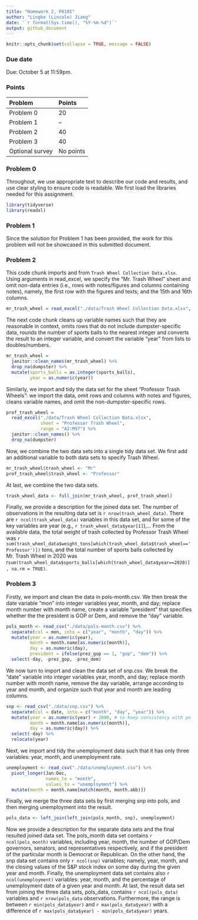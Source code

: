 ```yaml
---
title: "Homework 2, P8105"
author: "Lingke (Lincole) Jiang"
date: '`r format(Sys.time(), "%Y-%m-%d")`'
output: github_document
---
```


```r
knitr::opts_chunk$set(collapse = TRUE, message = FALSE)
```

### Due date

Due: October 5 at 11:59pm. 

### Points

| Problem         | Points    |
|:--------------- |:--------- |
| Problem 0       | 20        |
| Problem 1       | --        |
| Problem 2       | 40        |
| Problem 3       | 40        |
| Optional survey | No points |


### Problem 0

Throughout, we use appropriate text to describe our code and results, and use clear styling to ensure code is readable. We first load the libraries needed for this assignment.

```r
library(tidyverse)
library(readxl)
```


### Problem 1

Since the solution for Problem 1 has been provided, the work for this problem will not be showcased in this submitted document.



### Problem 2

This code chunk imports and  from `Trash Wheel Collection Data.xlsx`. Using arguments in read_excel, we specify the "Mr. Trash Wheel" sheet and omit non-data entries (i.e., rows with notes/figures and columns containing notes), namely, the first row with the figures and texts; and the 15th and 16th columns.

```r
mr_trash_wheel = read_excel("./data/Trash Wheel Collection Data.xlsx", sheet = "Mr. Trash Wheel", range = "A2:N550")
```

The next code chunk cleans up variable names such that they are reasonable in context, omits rows that do not include dumpster-specific data, rounds the number of sports balls to the nearest integer and converts the result to an integer variable, and convert the variable "year" from lists to doubles/numbers.

```r
mr_trash_wheel = 
  janitor::clean_names(mr_trash_wheel) %>% 
  drop_na(dumpster) %>% 
  mutate(sports_balls = as.integer(sports_balls),
         year = as.numeric(year)) 
```

Similarly, we import and tidy the data set for the sheet "Professor Trash Wheels": we import the data, omit rows and columns with notes and figures, cleans variable names, and omit the non-dumpster-specific rows.

```r
prof_trash_wheel = 
  read_excel("./data/Trash Wheel Collection Data.xlsx", 
             sheet = "Professor Trash Wheel", 
             range = "A2:M97") %>% 
  janitor::clean_names() %>% 
  drop_na(dumpster)
```

Now, we combine the two data sets into a single tidy data set. We first add an additional variable to both data sets to specify Trash Wheel.

```r
mr_trash_wheel$trash_wheel <- "Mr"
prof_trash_wheel$trash_wheel <- "Professor"
```

At last, we combine the two data sets.

```r
trash_wheel_data <- full_join(mr_trash_wheel, prof_trash_wheel) 
```

Finally, we provide a description for the joined data set. The number of observations in the resulting data set is `r nrow(trash_wheel_data)`. There are `r ncol(trash_wheel_data)` variables in this data set, and for some of the key variables are year (e.g., `r trash_wheel_data$year[1]`),... From the available data, the total weight of trash collected by Professor Trash Wheel was `r sum(trash_wheel_data$weight_tons[which(trash_wheel_data$trash_wheel=='Professor')])` tons, and the total number of sports balls collected by Mr. Trash Wheel in 2020 was r`sum(trash_wheel_data$sports_balls[which(trash_wheel_data$year==2020)], na.rm = TRUE)`. 



### Problem 3

Firstly, we import and clean the data in pols-month.csv. We then break the date variable "mon" into integer variables year, month, and day; replace month number with month name, create a variable "president" that specifies whether the the president is GOP or Dem, and remove the "day" variable.

```r
pols_month <- read_csv("./data/pols-month.csv") %>% 
  separate(col = mon, into = c("year", "month", "day")) %>% 
  mutate(year = as.numeric(year), 
         month = month.name[as.numeric(month)], 
         day = as.numeric(day), 
         president = ifelse(prez_gop == 1, "gop", "dem")) %>%
  select(-day, -prez_gop, -prez_dem)
```

We now turn to import and clean the data set of snp.csv. We break the "date" variable into integer variables year, month, and day; replace month number with month name, remove the day variable, arrange according to year and month, and organize such that year and month are leading columns.

```r
snp <- read_csv("./data/snp.csv") %>% 
  separate(col = date, into = c("month", "day", "year")) %>%
  mutate(year = as.numeric(year) + 2000, # to keep consistency with pols_month
         month = month.name[as.numeric(month)],
         day = as.numeric(day)) %>%
  select(-day) %>%
  relocate(year)
```

Next, we import and tidy the unemployment data such that it has only three variables: year, month, and unemployment rate.

```r
unemployment <- read_csv("./data/unemployment.csv") %>%
  pivot_longer(Jan:Dec, 
               names_to = "month", 
               values_to = "unemployment") %>%
  mutate(month = month.name[match(month, month.abb)]) 
```

Finally, we merge the three data sets by first merging snp into pols, and then merging unemployment into the result.

```r
pols_data <- left_join(left_join(pols_month, snp), unemployment)
```

Now we provide a description for the separate data sets and the final resulted joined data set. The pols_month data set contains `r ncol(pols_month)` variables, including year, month, the number of GOP/Dem governors, senators, and representatives respectively, and if the president of the particular month is Democrat or Republican. On the other hand, the snp data set contains only `r ncol(snp)` variables; namely, year, month, and the closing values of the S&P stock index on some day during the given year and month. Finally, the unemployment data set contains also `r ncol(unemployment)` variables: year, month, and the percentage of unemployment date of a given year and month. At last, the result data set from joining the three data sets, pols_data, contains `r ncol(pols_data)` variables and `r nrow(pols_data` observations. Furthermore, the range is between `r min(pols_data$year)` and `r max(pols_data$year)` with a difference of `r max(pols_data$year) - min(pols_data$year)` years. 